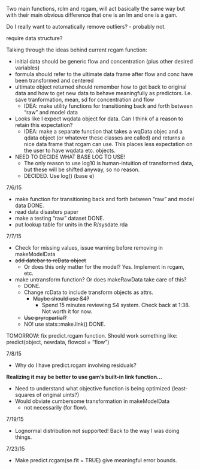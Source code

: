 
Two main functions, rclm and rcgam, will act basically the same way but with their main obvious difference that one is an lm and one is a gam. 

Do I really want to automatically remove outliers?
 - probably not. 
 
require data structure?


Talking through the ideas behind current rcgam function:

- initial data should be generic flow and concentration (plus other desired variables)
- formula should refer to the ultimate data frame after flow and conc have been transformed and centered
- ultimate object returned should remember how to get back to original data and how to get new data to behave meaningfully as predictors. I.e. save tranformation, mean, sd for concentration and flow
  - IDEA: make utility functions for transitioning back and forth between "raw" and model data

- Looks like I expect wqdata object for data. Can I think of a reason to retain this expectation?
  - IDEA: make a separate function that takes a wqData objec and a qdata object (or whatever these classes are called) and returns a nice data frame that rcgam can use. This places less expectation on the user to have wqdata etc. objects. 
- NEED TO DECIDE WHAT BASE LOG TO USE!
  - The only reason to use log10 is human-intuition of transformed data, but these will be shifted anyway, so no reason. 
  - DECIDED. Use log() (base e)
  

7/6/15

- make function for transitioning back and forth between "raw" and model data DONE.
- read data disasters paper
- make a testing "raw" dataset DONE.
- put lookup table for units in the R/sysdate.rda


7/7/15

- Check for missing values, issue warning before removing in makeModelData
- ~~add datebar to rcData object~~
  - Or does this only matter for the model? Yes. Implement in rcgam, etc.
- make untransform function? Or does makeRawData take care of this?
  - DONE. 
  - Change rcData to include transform objects as attrs. 
    - ~~Maybe should use S4?~~
      - Spend 15 minutes reviewing S4 system. Check back at 1:38. Not worth it for now.
  - ~~Use pryr::partial?~~
  - NO! use stats::make.link() DONE.
  
TOMORROW: fix predict.rcgam function. Should work something like: predict(object, newdata, flowcol = "flow")


7/8/15

- Why do I have predict.rcgam involving residuals? 

**Realizing it may be better to use gam's built-in link function...**

- Need to understand what objective function is being optimized (least-squares of original uints?)
- Would obviate cumbersome transformation in makeModelData
  - not necessarily (for flow). 
  
7/19/15

- Lognormal distribution not supported! Back to the way I was doing things. 


7/23/15

- Make predict.rcgam(se.fit = TRUE) give meaningful error bounds.


